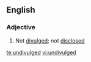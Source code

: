 ==English==
===Adjective===
{{en-adj}}
# Not [[divulged]]; not [[disclosed]]

[[te:undivulged]]
[[vi:undivulged]]